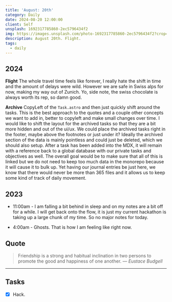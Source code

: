 ```yaml
---
title: 'August: 20th'
category: Daily
date: 2024-08-20 12:00:00
client: Self
unsplash: 1692317785860-2ec5796434f2
img: https://images.unsplash.com/photo-1692317785860-2ec5796434f2?crop=entropy&cs=srgb&fm=jpg&ixid=MnwzNjM5Nzd8MHwxfHJhbmRvbXx8fHx8fHx8fDE2ODE3NDg2ODY&ixlib=rb-4.0.3&q=85
description: August 20th. Flight.
tags:
  - daily
---
```



## 2024

**Flight**
The whole travel time feels like forever, I really hate the shift in time and the amount of delays were wild.
However we are safe in Swiss alps for now, making my way out of Zunich.
Yo, side note, the swiss chocolate is always worth its rep, so damn good.


**Archive**
CopyLeft of the `Task.astro` and then just quickly shift around the tasks.
This is the best approach to the quotes and a couple other concepts we want to add in, better to copyleft and make small changes over time.
I would like to shift the layout for the archived tasks so that they are a bit more hidden and out of the ui/ux.
We could place the archived tasks right in the footer, maybe above the footnotes or just under it?
Ideally the archived section of the data is mainly pointless and could just be deleted, which we should also setup.
After a task has been added into the MDX, it will remain with a reference back to a global database with our private tasks and objectives as well.
The overall goal would be to make sure that all of this is linked but we do not need to keep too much data in the monorepo because it will cause it to bulk up.
Yet having our journal entries be just here, we know that there would never be more than 365 files and it allows us to keep some kind of track of daily movement.

<Adsense />

## 2023

- 11:00am - I am falling a bit behind in sleep and on my notes are a bit off for a while. I will get back onto the flow, it is just my current hackathon is taking up a large chunk of my time. So no major notes for today.

- 4:00am - Ghosts. That is how I am feeling like right now.

## Quote

> Friendship is a strong and habitual inclination in two persons to promote the good and happiness of one another.
> — <cite>Eustace Budgell</cite>

---

## Tasks

- [x] Hack.

